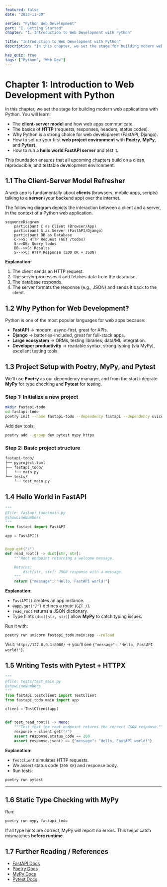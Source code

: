 ```yaml
---
featured: false
date: "2023-11-30"

series: "Python Web Development"
part: "I. Getting Started"
chapter: "1. Introduction to Web Development with Python"

title: "Introduction to Web Development with Python"
description: "In this chapter, we set the stage for building modern web applications with Python."

has_quiz: true
tags: ["Python", "Web Dev"]
---
```


# Chapter 1: Introduction to Web Development with Python

In this chapter, we set the stage for building modern web applications with Python. You will learn:

* The **client-server model** and how web apps communicate.
* The basics of **HTTP** (requests, responses, headers, status codes).
* Why Python is a strong choice for web development (FastAPI, Django).
* How to set up your first **web project environment** with **Poetry**, **MyPy**, and **Pytest**.
* How to run a **hello world FastAPI server** and test it.

This foundation ensures that all upcoming chapters build on a clean, reproducible, and testable development environment.

## 1.1 The Client-Server Model Refresher

A web app is fundamentally about **clients** (browsers, mobile apps, scripts) talking to a **server** (your backend app) over the internet.

The following diagram depicts the interaction between a client and a server, in the context of a Python web application.

```mermaid
sequenceDiagram
    participant C as Client (Browser/App)
    participant S as Server (FastAPI/Django)
    participant DB as Database
    C->>S: HTTP Request (GET /todos)
    S->>DB: Query todos
    DB-->>S: Results
    S-->>C: HTTP Response (200 OK + JSON)
```

**Explanation:**

1. The client sends an HTTP request.
2. The server processes it and fetches data from the database.
3. The database responds.
4. The server formats the response (e.g., JSON) and sends it back to the client.

## 1.2 Why Python for Web Development?

Python is one of the most popular languages for web apps because:

* **FastAPI** → modern, async-first, great for APIs.
* **Django** → batteries-included, great for full-stack apps.
* **Large ecosystem** → ORMs, testing libraries, data/ML integration.
* **Developer productivity** → readable syntax, strong typing (via MyPy), excellent testing tools.

## 1.3 Project Setup with Poetry, MyPy, and Pytest

We’ll use **Poetry** as our dependency manager, and from the start integrate **MyPy** for type checking and **Pytest** for testing.

### Step 1: Initialize a new project

```bash
mkdir fastapi-todo
cd fastapi-todo
poetry init --name fastapi-todo --dependency fastapi --dependency uvicorn
```

Add dev tools:

```bash
poetry add --group dev pytest mypy httpx
```

### Step 2: Basic project structure

```bash
fastapi-todo/
├── pyproject.toml
├── fastapi_todo/
│   └── main.py
└── tests/
    └── test_main.py
```

## 1.4 Hello World in FastAPI

```python
"""
@file: fastapi_todo/main.py
@showLineNumbers
"""
from fastapi import FastAPI

app = FastAPI()


@app.get("/")
def read_root() -> dict[str, str]:
    """Root endpoint returning a welcome message.

    Returns:
        dict[str, str]: JSON response with a message.
    """
    return {"message": "Hello, FastAPI world!"}
```

**Explanation:**

* `FastAPI()` creates an app instance.
* `@app.get("/")` defines a route (`GET /`).
* `read_root` returns a JSON dictionary.
* Type hints (`dict[str, str]`) allow **MyPy** to catch typing issues.

Run it with:

```bash
poetry run uvicorn fastapi_todo.main:app --reload
```

Visit: `http://127.0.0.1:8000/` → you’ll see `{"message": "Hello, FastAPI world!"}`.

## 1.5 Writing Tests with Pytest + HTTPX

```python
"""
@file: tests/test_main.py
@showLineNumbers
"""
from fastapi.testclient import TestClient
from fastapi_todo.main import app

client = TestClient(app)


def test_read_root() -> None:
    """Test that the root endpoint returns the correct JSON response."""
    response = client.get("/")
    assert response.status_code == 200
    assert response.json() == {"message": "Hello, FastAPI world!"}
```

**Explanation:**

* `TestClient` simulates HTTP requests.
* We assert status code (`200 OK`) and response body.
* Run tests:

```bash
poetry run pytest
```

---

## 1.6 Static Type Checking with MyPy

Run:

```bash
poetry run mypy fastapi_todo
```

If all type hints are correct, MyPy will report no errors. This helps catch mismatches **before runtime**.

## 1.7 Further Reading / References

* [FastAPI Docs](https://fastapi.tiangolo.com/)
* [Poetry Docs](https://python-poetry.org/docs/)
* [MyPy Docs](https://mypy.readthedocs.io/)
* [Pytest Docs](https://docs.pytest.org/)

